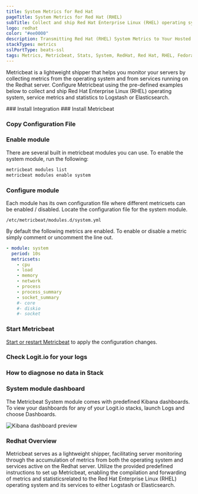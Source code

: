 ```yaml
---
title: System Metrics for Red Hat
pageTitle: System Metrics for Red Hat (RHEL)
subTitle: Collect and ship Red Hat Enterprise Linux (RHEL) operating system and service metrics to Logstash and Elasticsearch
logo: redhat
color: "#ee0000"
description: Transmitting Red Hat (RHEL) System Metrics to Your Hosted ELK Logstash Instance - Configuring Metricbeat to Send Red Hat Metrics to Logstash or Elasticsearch.
stackTypes: metrics
sslPortType: beats-ssl
tags: Metrics, Metricbeat, Stats, System, RedHat, Red Hat, RHEL, Fedora, Operating System Monitor, Module, Redhat
---
```


Metricbeat is a lightweight shipper that helps you monitor your servers by 
collecting metrics from the operating system and from services running 
on the Redhat server. Configure Metricbeat using the pre-defined examples 
below to collect and ship Red Hat Enterprise Linux (RHEL) operating system, 
service metrics and statistics to Logstash or Elasticsearch.

<Steps>
  ### Install Integration
  <InstallIntegration/>
  ### Install Metricbeat

  <InstallBeat beatname="metricbeat" />

  ### Copy Configuration File

  <MetricbeatOutput />

  ### Enable module

  There are several built in metricbeat modules you can use. To enable the system module, run the following:

  ```bash copy
  metricbeat modules list
  metricbeat modules enable system
  ```

  ### Configure module

  Each module has its own configuration file where different metricsets can 
  be enabled / disabled. Locate the configuration file for the system module.

  `/etc/metricbeat/modules.d/system.yml`

  By default the following metrics are enabled. To enable or disable a metric simply comment or uncomment the line out.

  ```yaml copy
  - module: system
    period: 10s
    metricsets:
      - cpu
      - load
      - memory
      - network
      - process
      - process_summary
      - socket_summary
      #- core
      #- diskio
      #- socket
  ```

  ### Start Metricbeat

  [Start or restart Metricbeat](https://www.elastic.co/guide/en/beats/metricbeat/master/metricbeat-starting.html) 
  to apply the configuration changes.

  ### Check Logit.io for your logs

  <LaunchStack utmMedium="logs" utmCampaign="redhat_metricbeat" source="metrics_system_redhat" />

  ### How to diagnose no data in Stack

  <DiagnoseNoData />

  ### System module dashboard

  The Metricbeat System module comes with predefined Kibana dashboards. To view your 
  dashboards for any of your Logit.io stacks, launch Logs and choose Dashboards.

  ![Kibana dashboard preview](@/images/integrations/metricbeats/metricbeat_system_module.png)

</Steps>

### Redhat Overview

Metricbeat serves as a lightweight shipper, facilitating server monitoring through 
the accumulation of metrics from both the operating system and services active on 
the Redhat server. Utilize the provided predefined instructions to set up Metricbeat, 
enabling the compilation and forwarding of metrics and statisticsrelated to the Red Hat 
Enterprise Linux (RHEL) operating system and its services to either Logstash or Elasticsearch.
